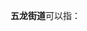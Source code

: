 '''五龙街道'''可以指：
{{PRC admin/disambig|21/09/02/008/000|23/02/02/001/000}}
{{disambig|cat=四字乡级行政区划消歧义}}